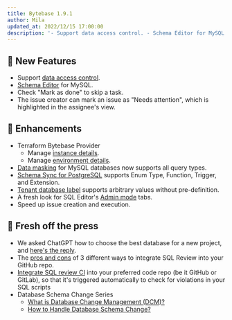 ```yaml
---
title: Bytebase 1.9.1
author: Mila
updated_at: 2022/12/15 17:00:00
description: '- Support data access control. - Schema Editor for MySQL. - Check Mark as done to skip a task. - Mark issue as Needs Attention.'
---
```



## 🚀 New Features

- Support [data access control](/security/database-permission/overview).
- [Schema Editor](/change-database/schema-editor) for MySQL.
- Check "Mark as done" to skip a task.
- The issue creator can mark an issue as "Needs attention", which is highlighted in the assignee's view.

## 🎄 Enhancements

- Terraform Bytebase Provider
  - Manage [instance details](https://registry.terraform.io/providers/bytebase/bytebase/latest/docs/resources/instance).
  - Manage [environment details](https://registry.terraform.io/providers/bytebase/bytebase/latest/docs/resources/environment).
- [Data masking](/security/data-masking/overview) for MySQL databases now supports all query types.
- [Schema Sync for PostgreSQL](/change-database/synchronize-schema) supports Enum Type, Function, Trigger, and Extension.
- [Tenant database label](/change-database/batch-change) supports arbitrary values without pre-definition.
- A fresh look for SQL Editor's [Admin mode](/sql-editor/admin-mode) tabs.
- Speed up issue creation and execution.

## 📰 Fresh off the press

- We asked ChatGPT how to choose the best database for a new project, and [here's the reply](/blog/how-to-choose-database-by-chatgpt).
- The [pros and cons](/blog/integrate-sql-review-into-github) of 3 different ways to integrate SQL Review into your GitHub repo.
- [Integrate SQL review CI](/tutorials/how-to-integrate-sql-review-into-gitlab-github-ci) into your preferred code repo (be it GitHub or GitLab), so that it's triggered automatically to check for violations in your SQL scripts
- Database Schema Change Series
  - [What is Database Change Management (DCM)?](/blog/what-is-database-change-management)
  - [How to Handle Database Schema Change?](/blog/how-to-handle-database-schema-change)

<InstallUpgrade />
